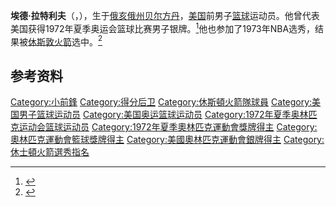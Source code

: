 {{NoteTA|G1=Sports}}
'''埃德·拉特利夫'''（{{lang-en|Ed Ratleff}}，{{bd|1950年|3月29日||}}），生于[[俄亥俄州|俄亥俄州]][[贝尔方丹|贝尔方丹]]，[[美国|美国]]前男子[[篮球|篮球]]运动员。他曾代表美国获得1972年夏季奥运会篮球比赛男子银牌。<ref>{{Cite web|title=William Edward RATLEFF|url=https://www.olympic.org/william-edward-ratleff|accessdate=2021-04-08|work=International Olympic Committee}}</ref>他也参加了1973年NBA选秀，结果被[[休斯敦火箭|休斯敦火箭]]选中。<ref>{{Cite web|url=https://www.basketball-reference.com/players/r/ratleed01.html|title=Ed Ratleff Stats|website=Basketball-Reference.com|access-date=2021-04-09|archive-date=2017-11-28|archive-url=https://web.archive.org/web/20171128032851/https://www.basketball-reference.com/players/r/ratleed01.html|dead-url=no}}</ref>

== 参考资料 ==
{{reflist}}

{{1972年夏季奥运会美国男子篮球阵容}}
{{1973年NBA选秀}}

{{Authority control}}
{{DEFAULTSORT:Ratleff, Ed}}
[[Category:小前鋒|Category:小前鋒]]
[[Category:得分后卫|Category:得分后卫]]
[[Category:休斯頓火箭隊球員|Category:休斯頓火箭隊球員]]
[[Category:美国男子篮球运动员|Category:美国男子篮球运动员]]
[[Category:美国奥运篮球运动员|Category:美国奥运篮球运动员]]
[[Category:1972年夏季奥林匹克运动会篮球运动员|Category:1972年夏季奥林匹克运动会篮球运动员]]
[[Category:1972年夏季奧林匹克運動會獎牌得主|Category:1972年夏季奧林匹克運動會獎牌得主]]
[[Category:奧林匹克運動會籃球獎牌得主|Category:奧林匹克運動會籃球獎牌得主]]
[[Category:美國奧林匹克運動會銀牌得主|Category:美國奧林匹克運動會銀牌得主]]
[[Category:休士頓火箭選秀指名|Category:休士頓火箭選秀指名]]